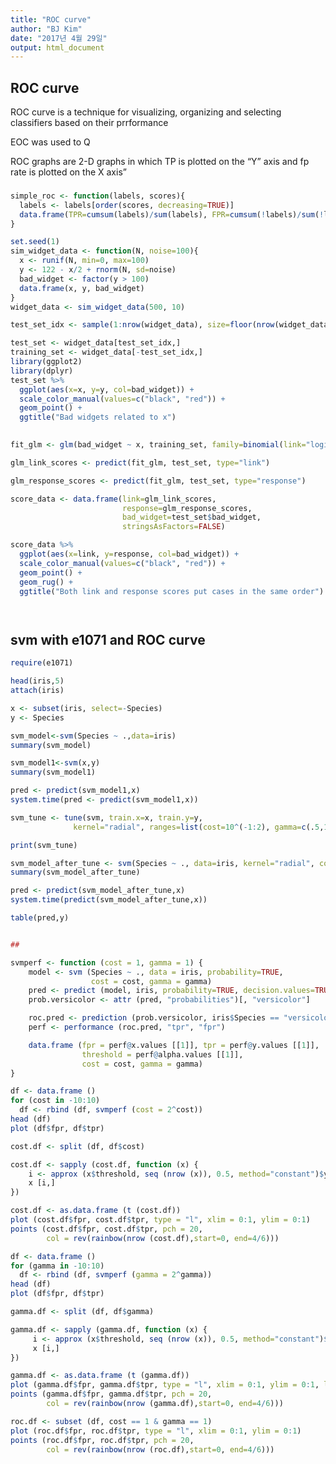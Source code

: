 ---
title: "ROC curve"
author: "BJ Kim"
date: "2017년 4월 29일"
output: html_document
---

## ROC curve 

ROC curve is a technique for visualizing, organizing and selecting classifiers based on their prrformance

EOC was used to Q

ROC graphs are 2-D graphs in which TP is plotted on the "Y" axis and fp rate is plotted on the X axis"


###

```{r}
simple_roc <- function(labels, scores){
  labels <- labels[order(scores, decreasing=TRUE)]
  data.frame(TPR=cumsum(labels)/sum(labels), FPR=cumsum(!labels)/sum(!labels), labels)
}

```

```{r}
set.seed(1)
sim_widget_data <- function(N, noise=100){
  x <- runif(N, min=0, max=100)
  y <- 122 - x/2 + rnorm(N, sd=noise)
  bad_widget <- factor(y > 100)
  data.frame(x, y, bad_widget)
}
widget_data <- sim_widget_data(500, 10)

test_set_idx <- sample(1:nrow(widget_data), size=floor(nrow(widget_data)/4))

test_set <- widget_data[test_set_idx,]
training_set <- widget_data[-test_set_idx,]
library(ggplot2)
library(dplyr)
test_set %>% 
  ggplot(aes(x=x, y=y, col=bad_widget)) + 
  scale_color_manual(values=c("black", "red")) + 
  geom_point() + 
  ggtitle("Bad widgets related to x")
  
```

```{r}
fit_glm <- glm(bad_widget ~ x, training_set, family=binomial(link="logit"))

glm_link_scores <- predict(fit_glm, test_set, type="link")

glm_response_scores <- predict(fit_glm, test_set, type="response")

score_data <- data.frame(link=glm_link_scores, 
                         response=glm_response_scores,
                         bad_widget=test_set$bad_widget,
                         stringsAsFactors=FALSE)

score_data %>% 
  ggplot(aes(x=link, y=response, col=bad_widget)) + 
  scale_color_manual(values=c("black", "red")) + 
  geom_point() + 
  geom_rug() + 
  ggtitle("Both link and response scores put cases in the same order")




```


## svm with e1071 and ROC curve


```{r}

require(e1071)

head(iris,5)
attach(iris)

x <- subset(iris, select=-Species)
y <- Species

svm_model<-svm(Species ~ .,data=iris)
summary(svm_model)

svm_model1<-svm(x,y)
summary(svm_model1)

pred <- predict(svm_model1,x)
system.time(pred <- predict(svm_model1,x))

svm_tune <- tune(svm, train.x=x, train.y=y, 
              kernel="radial", ranges=list(cost=10^(-1:2), gamma=c(.5,1,2)))

print(svm_tune)

svm_model_after_tune <- svm(Species ~ ., data=iris, kernel="radial", cost=1, gamma=0.5)
summary(svm_model_after_tune)

pred <- predict(svm_model_after_tune,x)
system.time(predict(svm_model_after_tune,x))

table(pred,y)


##

svmperf <- function (cost = 1, gamma = 1) {
    model <- svm (Species ~ ., data = iris, probability=TRUE, 
                  cost = cost, gamma = gamma)
    pred <- predict (model, iris, probability=TRUE, decision.values=TRUE)
    prob.versicolor <- attr (pred, "probabilities")[, "versicolor"]

    roc.pred <- prediction (prob.versicolor, iris$Species == "versicolor")
    perf <- performance (roc.pred, "tpr", "fpr")

    data.frame (fpr = perf@x.values [[1]], tpr = perf@y.values [[1]], 
                threshold = perf@alpha.values [[1]], 
                cost = cost, gamma = gamma)
}

df <- data.frame ()
for (cost in -10:10)
  df <- rbind (df, svmperf (cost = 2^cost))
head (df)
plot (df$fpr, df$tpr)

cost.df <- split (df, df$cost)

cost.df <- sapply (cost.df, function (x) {
    i <- approx (x$threshold, seq (nrow (x)), 0.5, method="constant")$y 
    x [i,]
})

cost.df <- as.data.frame (t (cost.df))
plot (cost.df$fpr, cost.df$tpr, type = "l", xlim = 0:1, ylim = 0:1)
points (cost.df$fpr, cost.df$tpr, pch = 20, 
        col = rev(rainbow(nrow (cost.df),start=0, end=4/6)))

df <- data.frame ()
for (gamma in -10:10)
  df <- rbind (df, svmperf (gamma = 2^gamma))
head (df)
plot (df$fpr, df$tpr)

gamma.df <- split (df, df$gamma)

gamma.df <- sapply (gamma.df, function (x) {
     i <- approx (x$threshold, seq (nrow (x)), 0.5, method="constant")$y
     x [i,]
})

gamma.df <- as.data.frame (t (gamma.df))
plot (gamma.df$fpr, gamma.df$tpr, type = "l", xlim = 0:1, ylim = 0:1, lty = 2)
points (gamma.df$fpr, gamma.df$tpr, pch = 20, 
        col = rev(rainbow(nrow (gamma.df),start=0, end=4/6)))

roc.df <- subset (df, cost == 1 & gamma == 1)
plot (roc.df$fpr, roc.df$tpr, type = "l", xlim = 0:1, ylim = 0:1)
points (roc.df$fpr, roc.df$tpr, pch = 20, 
        col = rev(rainbow(nrow (roc.df),start=0, end=4/6)))



```